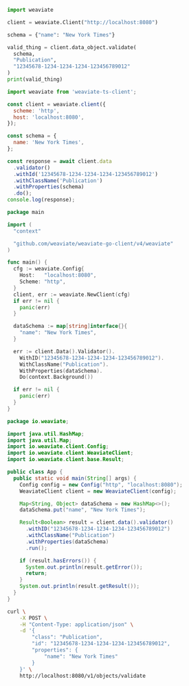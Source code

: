 


<Tabs groupId="languages">
<TabItem value="py" label="Python (v4)">
  <FilteredTextBlock
    text={PyCode}
    startMarker="START ValidateAnObject"
    endMarker="END ValidateAnObject"
    language="py"
  />
</TabItem>

<TabItem value="py3" label="Python (v3)">

```python
import weaviate

client = weaviate.Client("http://localhost:8080")

schema = {"name": "New York Times"}

valid_thing = client.data_object.validate(
  schema,
  "Publication",
  "12345678-1234-1234-1234-123456789012"
)
print(valid_thing)
```

</TabItem>
<TabItem value="js" label="JavaScript/TypeScript">

```js
import weaviate from 'weaviate-ts-client';

const client = weaviate.client({
  scheme: 'http',
  host: 'localhost:8080',
});

const schema = {
  name: 'New York Times',
};

const response = await client.data
  .validator()
  .withId('12345678-1234-1234-1234-123456789012')
  .withClassName('Publication')
  .withProperties(schema)
  .do();
console.log(response);
```

</TabItem>
<TabItem value="go" label="Go">

```go
package main

import (
  "context"

  "github.com/weaviate/weaviate-go-client/v4/weaviate"
)

func main() {
  cfg := weaviate.Config{
    Host:   "localhost:8080",
    Scheme: "http",
  }
  client, err := weaviate.NewClient(cfg)
  if err != nil {
    panic(err)
  }

  dataSchema := map[string]interface{}{
    "name": "New York Times",
  }

  err := client.Data().Validator().
    WithID("12345678-1234-1234-1234-123456789012").
    WithClassName("Publication").
    WithProperties(dataSchema).
    Do(context.Background())

  if err != nil {
    panic(err)
  }
}
```

</TabItem>
<TabItem value="java" label="Java">

```java
package io.weaviate;

import java.util.HashMap;
import java.util.Map;
import io.weaviate.client.Config;
import io.weaviate.client.WeaviateClient;
import io.weaviate.client.base.Result;

public class App {
  public static void main(String[] args) {
    Config config = new Config("http", "localhost:8080");
    WeaviateClient client = new WeaviateClient(config);

    Map<String, Object> dataSchema = new HashMap<>();
    dataSchema.put("name", "New York Times");

    Result<Boolean> result = client.data().validator()
      .withID("12345678-1234-1234-1234-123456789012")
      .withClassName("Publication")
      .withProperties(dataSchema)
      .run();

    if (result.hasErrors()) {
      System.out.println(result.getError());
      return;
    }
    System.out.println(result.getResult());
  }
}
```

</TabItem>
<TabItem value="curl" label="Curl">

```bash
curl \
    -X POST \
    -H "Content-Type: application/json" \
    -d '{
        "class": "Publication",
        "id": "12345678-1234-1234-1234-123456789012",
        "properties": {
            "name": "New York Times"
        }
    }' \
    http://localhost:8080/v1/objects/validate
```

</TabItem>
</Tabs>
